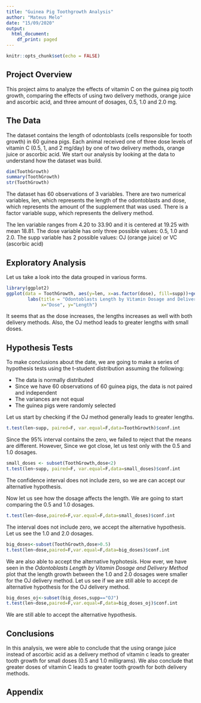 ```yaml
---
title: "Guinea Pig Toothgrowth Analysis"
author: "Mateus Melo"
date: "15/09/2020"
output:
  html_document:
    df_print: paged
---
```


```r
knitr::opts_chunk$set(echo = FALSE)
```

## Project Overview

This project aims to analyze the effects of vitamin C on the guinea pig tooth growth, comparing the effects of using two delivery methods, orange juice and ascorbic acid, and three amount of dosages, 0.5, 1.0 and 2.0 mg.

## The Data

The dataset contains  the length of odontoblasts (cells responsible for tooth growth) in 60 guinea pigs. Each animal received one of three dose levels of vitamin C (0.5, 1, and 2 mg/day) by one of two delivery methods, orange juice or ascorbic acid. We start our analysis by looking at the data to understand how the dataset was build.

```r

dim(ToothGrowth)
summary(ToothGrowth)
str(ToothGrowth)

```

The dataset has 60 observations of 3 variables. There are two numerical variables, len, which represents the length of the odontoblasts and dose, which represents the amount of the supplement that was used. There is a factor variable supp, which represents the delivery method.

The len variable ranges from 4.20 to 33.90 and it is centered at 19.25 with mean 18.81. The dose variable has only three possible values: 0.5, 1.0 and 2.0. The supp variable has 2 possible values: OJ (orange juice) or VC (ascorbic acid)

## Exploratory Analysis

Let us take a look into the data grouped in various forms.

```r

library(ggplot2)
ggplot(data = ToothGrowth, aes(y=len, x=as.factor(dose), fill=supp))+geom_boxplot()+
        labs(title = "Odontoblasts Length by Vitamin Dosage and Delivery Method", 
             x="Dose", y="Length")
```

It seems that as the dose increases, the lengths increases as well with both delivery methods. Also, the OJ method leads to greater lengths with small doses.

## Hypothesis Tests

To make conclusions about the date, we are going to make a series of hypothesis tests using the t-student distribution assuming the following:

* The data is normally distributed
* Since we have 60 observations of 60 guinea pigs, the data is not paired and independent
* The variances are not equal
* The guinea pigs were randomly selected

Let us start by checking if the OJ method generally leads to greater lengths.

```r

t.test(len~supp, paired=F, var.equal=F,data=ToothGrowth)$conf.int

```

Since the 95% interval contains the zero, we failed to reject that the means are different. However, Since we got close, let us test only with the 0.5 and 1.0 dosages.

```r

small_doses <- subset(ToothGrowth,dose<2)
t.test(len~supp, paired=F, var.equal=F,data=small_doses)$conf.int

```

The confidence interval does not include zero, so we are can accept our alternative hypothesis. 

Now let us see how the dosage affects the length. We are going to start comparing the 0.5 and 1.0 dosages.

```r

t.test(len~dose,paired=F,var.equal=F,data=small_doses)$conf.int

```

The interval does not include zero, we accept the alternative hypothesis. Let us see the 1.0 and 2.0 dosages.

```r

big_doses<-subset(ToothGrowth,dose>0.5)
t.test(len~dose,paired=F,var.equal=F,data=big_doses)$conf.int

```

We are also able to accept the alternative hyphotesis. How ever, we have seen in the *Odontoblasts Length by Vitamin Dosage and Delivery Method* plot that the length growth between the 1.0 and 2.0 dosages were smaller for the OJ delivery method. Let us see if we are still able to accept de alternative hypothesis for the OJ delivery method.

```r

big_doses_oj<-subset(big_doses,supp=="OJ")
t.test(len~dose,paired=F,var.equal=F,data=big_doses_oj)$conf.int

```

We are still able to accept the alternative hypothesis.

## Conclusions

In this analysis, we were able to conclude that the using orange juice instead of ascorbic acid as a delivery method of vitamin c leads to greater tooth growth for small doses (0.5 and 1.0 milligrams). We also conclude that greater doses of vitamin C leads to greater tooth growth for both delivery methods.


## Appendix

```r
```
